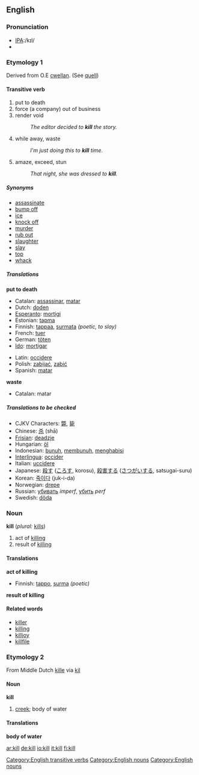 ==English==
===Pronunciation===
*[[Pronunciation guide|IPA]]:/kɪl/
*{{audio|en-us-kill.ogg|Audio (US)}}

===Etymology 1===
{{etystub}}
Derived from O.E [[cwellan]]. (See [[quell]])

====Transitive verb====
[[Category:English transitive verbs]]
{{en-infl-reg-consonant|kill||}}

#put to death
#force (a company) out of business
#render void
#:''The editor decided to '''kill''' the story.''
#while away, waste
#:''I'm just doing this to '''kill''' time.''
#amaze, exceed, stun 
#:''That night, she was dressed to '''kill'''.''

=====Synonyms=====
*[[assassinate]]
*[[bump off]]
*[[ice]]
*[[knock off]]
*[[murder]]
*[[rub out]]
*[[slaughter]]
*[[slay]]
*[[top]]
*[[whack]]

=====Translations=====

'''put to death'''
{{top}}
*Catalan: [[assassinar]], [[matar]]
*Dutch: [[doden]]
*[[Esperanto]]: [[mortigi]]
*Estonian: [[tapma]]
*Finnish: [[tappaa]], [[surmata]] ''(poetic, to slay)''
*French: [[tuer]]
*German: [[töten]]
*[[Ido]]: [[mortigar]]
{{mid}}
*Latin: [[occidere]]
*Polish: [[zabijać]], [[zabić]]
*Spanish: [[matar]]
{{bottom}}

'''waste'''
*Catalan: matar

=====Translations to be checked=====

{{checktrans}}
*CJKV Characters: [[斃]], [[毙]]
*Chinese: [[杀]] (shā)
*[[Frisian]]: [[deadzje]]
*Hungarian: [[öl]]
*Indonesian: [[bunuh]], [[bunuh|membunuh]], [[habis|menghabisi]]
*[[Interlingua]]: [[occider]]
*Italian: [[uccidere]]
*Japanese: [[殺す]] ([[ころす]], korosu), [[殺害]]する ([[さつがい]]する, satsugai-suru)
*Korean: [[죽이다]] (juk-i-da)
*Norwegian: [[drepe]]
*Russian: [[убивать]] ''imperf'', [[убить]] ''perf''
*Swedish: [[döda]]

===Noun===
[[Category:English nouns]]
'''kill''' (''plural:'' [[kills]])

# act of [[killing]]
# result of [[killing]]

====Translations====
'''act of killing'''
{{top}}
*Finnish: [[tappo]], [[surma]] ''(poetic)''
{{mid}}
{{bottom}}

'''result of killing'''
{{top}}
{{mid}}
{{bottom}}

====Related words====
*[[killer]]
*[[killing]]
*[[killjoy]]
*[[killfile]]

===Etymology 2===
From Middle Dutch [[kille]] via {{D.}} [[kil]]

====Noun====
[[Category:English nouns]]
'''kill'''

# [[creek]]; body of water

====Translations====
'''body of water'''
{{top}}
{{mid}}
{{bottom}}


[[ar:kill]]
[[de:kill]]
[[io:kill]]
[[it:kill]]
[[fi:kill]]